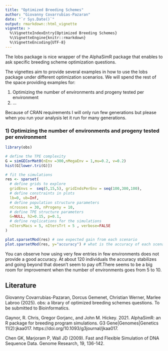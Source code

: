 ```yaml
---
title: "Optimized Breeding Schemes"
author: "Giovanny Covarrubias-Pazaran"
date: "`r Sys.Date()`"
output: rmarkdown::html_vignette
vignette: >
  %\VignetteIndexEntry{Optimized Breeding Schemes}
  %\VignetteEngine{knitr::rmarkdown}
  %\VignetteEncoding{UTF-8}
---
```


The lobs package is nice wrapper of the AlphaSimR package that enables to ask specific breeding scheme optimization questions.

The vignettes aim to provide several examples in how to use the lobs package under different optimization scenarios. We will spend the rest of the space providing examples for: 

1) Optimizing the number of environments and progeny tested per environment
2) ...

Because of CRAN requirements I will only run few generations but please when you run your analysis let it run for many generations.

### 1) Optimizing the number of environments and progeny tested per environment

```r
library(obs)
```

```r
# define the TPE complexity
G = simGECorMat0(nEnv =300,nMegaEnv = 1,mu=0.2, v=0.2)
hist(G[lower.tri(G)])

# fit the simulations
res <- sparset( 
  # define grids to explore
  gridEnvs =  seq(5,15,5), gridIndsPerEnv = seq(100,300,100), 
  # define constraints in plots
  lb=0, ub=Inf, 
  # define population structure parameters
  nCrosses = 30, nProgeny = 10,
  # define TPE structure parameters
  G=NULL, h2=0.15, p=0.1,
  # define replications for the simulations
  nItersMacs = 5, nItersTrt = 5 , verbose=FALSE
)

plot.sparsetMod(res) # see expected gain from each scenario
plot.sparsetMod(res, y="accuracy") # what is the accuracy of each scenario

```

You can observe how using very few entries in few environments does not provide a good accuracy. At about 120 individuals the accuracy stabilizes and going beyond that doesn't seem to pay off.There seems to be a big room for improvement when the number of environments goes from 5 to 10.

## Literature

Giovanny Covarrubias-Pazaran, Dorcus Gemenet, Christian Werner, Marlee Labroo (2025).  obs: a library of optimized breeding schemes questions. To be submitted to Bioinformatics.

Gaynor, R. Chris, Gregor Gorjanc, and John M. Hickey. 2021. AlphaSimR: an R package for breeding program simulations. G3 Gene|Genomes|Genetics 11(2):jkaa017. https://doi.org/10.1093/g3journal/jkaa017.

Chen GK, Marjoram P, Wall JD (2009). Fast and Flexible Simulation of DNA Sequence Data. Genome Research, 19, 136-142.
